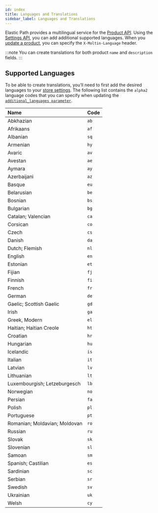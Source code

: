 ```yaml
---
id: index
title: Languages and Translations
sidebar_label: Languages and Translations
---
```


Elastic Path provides a multilingual service for the [Product API](../../catalog/products/index.md). Using the [Settings API](../settings/update-settings.md#put-update-project-settings), you can add additional supported languages. When you [update a product](../../catalog/products/update-a-product.md), you can specify the `X-Moltin-Language` header.

:::note
You can create translations for both product `name` and `description` fields.
:::

## Supported Languages

To be able to create translations, you’ll need to first add the desired languages to your [store settings](../settings/update-settings.md#put-update-project-settings). The following list contains the `alpha2` language codes that you can specify when updating the [`additional_languages parameter`](../settings/index.md#additional-languages).

| **Name** | **Code** |
| :--- | :--- |
| Abkhazian | `ab` |
| Afrikaans | `af` |
| Albanian | `sq` |
| Armenian | `hy` |
| Avaric | `av` |
| Avestan | `ae` |
| Aymara | `ay` |
| Azerbaijani | `az` |
| Basque | `eu` |
| Belarusian | `be` |
| Bosnian | `bs` |
| Bulgarian | `bg` |
| Catalan; Valencian | `ca` |
| Corsican | `co` |
| Czech | `cs` |
| Danish | `da` |
| Dutch; Flemish | `nl` |
| English | `en` |
| Estonian | `et` |
| Fijian | `fj` |
| Finnish | `fi` |
| French | `fr` |
| German | `de` |
| Gaelic; Scottish Gaelic | `gd` |
| Irish | `ga` |
| Greek, Modern | `el` |
| Haitian; Haitian Creole | `ht` |
| Croatian | `hr` |
| Hungarian | `hu` |
| Icelandic | `is` |
| Italian | `it` |
| Latvian | `lv` |
| Lithuanian | `lt` |
| Luxembourgish; Letzeburgesch | `lb` |
| Norwegian | `no` |
| Persian | `fa` |
| Polish | `pl` |
| Portuguese | `pt` |
| Romanian; Moldavian; Moldovan | `ro` |
| Russian | `ru` |
| Slovak | `sk` |
| Slovenian | `sl` |
| Samoan | `sm` |
| Spanish; Castilian | `es` |
| Sardinian | `sc` |
| Serbian | `sr` |
| Swedish | `sv` |
| Ukrainian | `uk` |
| Welsh | `cy` |
